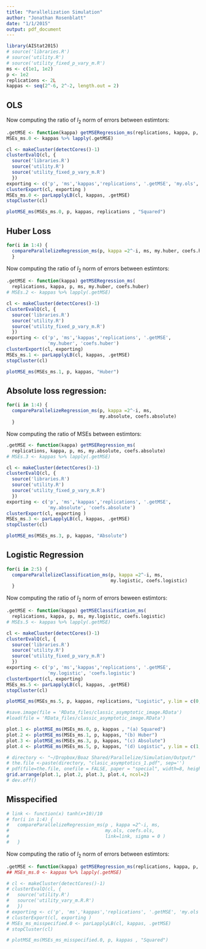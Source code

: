 ```yaml
---
title: "Parallelization Simulation"
author: "Jonathan Rosenblatt"
date: "1/1/2015"
output: pdf_document
---
```

```r
library(AIStat2015)
# source('libraries.R')
# source('utility.R')
# source('utility_fixed_p_vary_m.R')
ms <- c(1e1, 1e2)
p <- 1e2
replications <- 2L
kappas <- seq(2^-6, 2^-2, length.out = 2)
```


## OLS

Now computing the ratio of $l_2$ norm of errors between estimtors:
```r
.getMSE <- function(kappa) getMSERegression_ms(replications, kappa, p, ms, my.ols, coefs.ols)
MSEs_ms.0 <- kappas %>% lapply(.getMSE)
```

```r
cl <- makeCluster(detectCores()-1)
clusterEvalQ(cl, {
  source('libraries.R')
  source('utility.R')
  source('utility_fixed_p_vary_m.R')
  })
exporting <- c('p', 'ms','kappas','replications', '.getMSE', 'my.ols', 'coefs.ols')
clusterExport(cl, exporting )
MSEs_ms.0 <- parLapplyLB(cl, kappas, .getMSE)
stopCluster(cl)
```


```r
plotMSE_ms(MSEs_ms.0, p, kappas, replications , "Squared")
```




## Huber Loss
```r
for(i in 1:4) {
  compareParallelizeRegression_ms(p, kappa =2^-i, ms, my.huber, coefs.huber)
  }
```


Now computing the ratio of $l_2$ norm of errors between estimtors:
```r
.getMSE <- function(kappa) getMSERegression_ms(
  replications, kappa, p, ms, my.huber, coefs.huber)
# MSEs.2 <- kappas %>% lapply(.getMSE)

cl <- makeCluster(detectCores()-1)
clusterEvalQ(cl, {
  source('libraries.R')
  source('utility.R')
  source('utility_fixed_p_vary_m.R')
  })
exporting <- c('p', 'ms','kappas','replications', '.getMSE', 
               'my.huber', 'coefs.huber')
clusterExport(cl, exporting)
MSEs_ms.1 <- parLapplyLB(cl, kappas, .getMSE)
stopCluster(cl)
```

```r
plotMSE_ms(MSEs_ms.1, p, kappas, "Huber")
```



## Absolute loss regression:
```r
for(i in 1:4) {
  compareParallelizeRegression_ms(p, kappa =2^-i, ms, 
                                  my.absolute, coefs.absolute)
  }
```


Now computing the ratio of MSEs between estimtors:
```r
.getMSE <- function(kappa) getMSERegression_ms(
  replications, kappa, p, ms, my.absolute, coefs.absolute)
# MSEs.3 <- kappas %>% lapply(.getMSE)

cl <- makeCluster(detectCores()-1)
clusterEvalQ(cl, {
  source('libraries.R')
  source('utility.R')
  source('utility_fixed_p_vary_m.R')
  })
exporting <- c('p', 'ms','kappas','replications', '.getMSE',
               'my.absolute', 'coefs.absolute')
clusterExport(cl, exporting )
MSEs_ms.3 <- parLapplyLB(cl, kappas, .getMSE)
stopCluster(cl)
```

```r
plotMSE_ms(MSEs_ms.3, p, kappas, "Absolute")
```




## Logistic Regression
```r
for(i in 2:5) {
  compareParallelizeClassification_ms(p, kappa =2^-i, ms, 
                                      my.logistic, coefs.logistic)
  }
```


Now computing the ratio of $l_2$ norm of errors beween estimtors:
```r
.getMSE <- function(kappa) getMSEClassification_ms(
  replications, kappa, p, ms, my.logistic, coefs.logistic)
# MSEs.5 <- kappas %>% lapply(.getMSE)

cl <- makeCluster(detectCores()-1)
clusterEvalQ(cl, {
  source('libraries.R')
  source('utility.R')
  source('utility_fixed_p_vary_m.R')
  })
exporting <- c('p', 'ms','kappas','replications', '.getMSE', 
               'my.logistic', 'coefs.logistic')
clusterExport(cl, exporting)
MSEs_ms.5 <- parLapplyLB(cl, kappas, .getMSE)
stopCluster(cl)
```

```r
plotMSE_ms(MSEs_ms.5, p, kappas, replications, "Logistic", y.lim = c(0,20))
```




```r
#save.image(file = 'RData_files/classic_asymptotic_image.RData')
#load(file = 'RData_files/classic_asymptotic_image.RData')

plot.1 <- plotMSE_ms(MSEs_ms.0, p, kappas , "(a) Squared")
plot.2 <- plotMSE_ms(MSEs_ms.1, p, kappas, "(b) Huber")
plot.3 <- plotMSE_ms(MSEs_ms.3, p, kappas, "(c) Absolute")
plot.4 <- plotMSE_ms(MSEs_ms.5, p, kappas, "(d) Logistic", y.lim = c(1,20))

# directory <- "~/Dropbox/Boaz Shared/Parallelize/Simulation/Output/"
# the.file <-paste(directory, "clasic_asymptotics_1.pdf", sep='')
# pdf(file=the.file, onefile = FALSE, paper = "special", width=8, height=8)
grid.arrange(plot.1, plot.2, plot.3, plot.4, ncol=2)
# dev.off()
```


## Misspecified
```r
# link <- function(x) tanh(x+10)/10
# for(i in 1:4) {
#   compareParallelizeRegression_ms(p , kappa =2^-i, ms, 
#                                   my.ols, coefs.ols, 
#                                   link=link, sigma = 0 )
#   }
```


Now computing the ratio of $l_2$ norm of errors between estimtors:
```r
.getMSE <- function(kappa) getMSERegression_ms(replications, kappa, p, ms, my.ols, coefs.ols, link, sigma=10)
## MSEs_ms.0 <- kappas %>% lapply(.getMSE)
```

```r
# cl <- makeCluster(detectCores()-1)
# clusterEvalQ(cl, {
#   source('utility.R')
#   source('utility_vary_m.R.R')  
#   })
# exporting <- c('p', 'ms','kappas','replications', '.getMSE', 'my.ols', 'coefs.ols', 'link')
# clusterExport(cl, exporting )
# MSEs_ms_misspecified.0 <- parLapplyLB(cl, kappas, .getMSE)
# stopCluster(cl)
```


```r
# plotMSE_ms(MSEs_ms_misspecified.0, p, kappas , "Squared")
```

